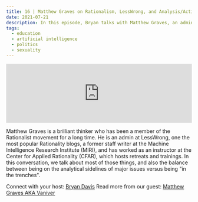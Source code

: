 ```yaml
---
title: 16 | Matthew Graves on Rationalism, LessWrong, and Analysis/Action
date: 2021-07-21
description: In this episode, Bryan talks with Matthew Graves, an admin at LessWrong, one the most popular Rationality blogs, a former staff writer at the Machine Intelligence Research Institute (MIRI), and has worked as an instructor at the Center for Applied Rationality (CFAR).
tags:
  - education
  - artificial intelligence
  - politics
  - sexuality
---
```

<iframe src="https://anchor.fm/heart-of-the-matter/episodes/Matthew-Graves-on-Rationalism--LessWrong--and-AnalysisAction-e14qigd"
        height="160px"
        width="100%"
        frameborder="0"
        scrolling="no">

</iframe>

Matthew Graves is a brilliant thinker who has been a member of the Rationalist movement for a long time. He is an admin at LessWrong, one the most popular Rationality blogs, a former staff writer at the Machine Intelligence Research Institute (MIRI), and has worked as an instructor at the Center for Applied Rationality (CFAR), which hosts retreats and trainings. In this conversation, we talk about most of those things, and also the balance between being on the analytical sidelines of major issues versus being "in the trenches".

Connect with your host: [Bryan Davis](https://twitter.com/GilbertGravis)
Read more from our guest: [Matthew Graves AKA Vaniver](https://www.lesswrong.com/users/vaniver)
